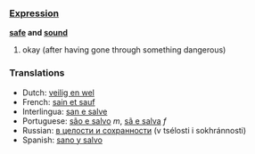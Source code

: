 ===[[Expression]]===

'''[[safe]] and [[sound]]'''

# okay (after having gone through something dangerous)

===Translations===

*Dutch: [[veilig en wel]]
*French: [[sain et sauf]]
*Interlingua: [[san e salve]]
*Portuguese: [[são e salvo]] ''m'', [[sã e salva]] ''f''
*Russian: [[в целости и сохранности]] (v tsélosti i sokhránnosti)
*Spanish: [[sano y salvo]]